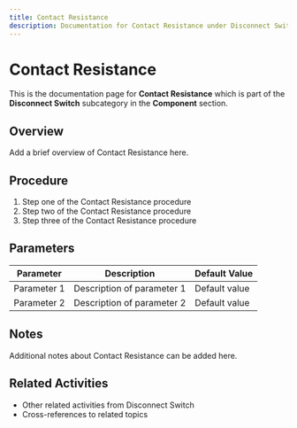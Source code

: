 ```yaml
---
title: Contact Resistance
description: Documentation for Contact Resistance under Disconnect Switch in Component category
---
```


# Contact Resistance

This is the documentation page for **Contact Resistance** which is part of the **Disconnect Switch** subcategory in the **Component** section.

## Overview

Add a brief overview of Contact Resistance here.

## Procedure

1. Step one of the Contact Resistance procedure
2. Step two of the Contact Resistance procedure
3. Step three of the Contact Resistance procedure

## Parameters

| Parameter | Description | Default Value |
|-----------|-------------|---------------|
| Parameter 1 | Description of parameter 1 | Default value |
| Parameter 2 | Description of parameter 2 | Default value |

## Notes

Additional notes about Contact Resistance can be added here.

## Related Activities

- Other related activities from Disconnect Switch
- Cross-references to related topics
